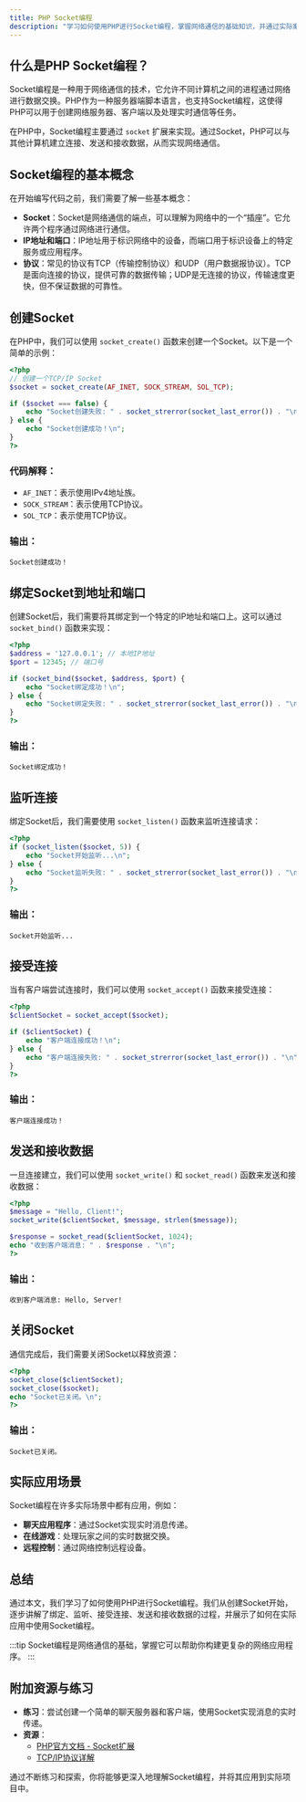 ```yaml
---
title: PHP Socket编程
description: "学习如何使用PHP进行Socket编程，掌握网络通信的基础知识，并通过实际案例理解其应用场景。"
---
```


## 什么是PHP Socket编程？

Socket编程是一种用于网络通信的技术，它允许不同计算机之间的进程通过网络进行数据交换。PHP作为一种服务器端脚本语言，也支持Socket编程，这使得PHP可以用于创建网络服务器、客户端以及处理实时通信等任务。

在PHP中，Socket编程主要通过 `socket` 扩展来实现。通过Socket，PHP可以与其他计算机建立连接、发送和接收数据，从而实现网络通信。

## Socket编程的基本概念

在开始编写代码之前，我们需要了解一些基本概念：

- **Socket**：Socket是网络通信的端点，可以理解为网络中的一个“插座”。它允许两个程序通过网络进行通信。
- **IP地址和端口**：IP地址用于标识网络中的设备，而端口用于标识设备上的特定服务或应用程序。
- **协议**：常见的协议有TCP（传输控制协议）和UDP（用户数据报协议）。TCP是面向连接的协议，提供可靠的数据传输；UDP是无连接的协议，传输速度更快，但不保证数据的可靠性。

## 创建Socket

在PHP中，我们可以使用 `socket_create()` 函数来创建一个Socket。以下是一个简单的示例：

```php
<?php
// 创建一个TCP/IP Socket
$socket = socket_create(AF_INET, SOCK_STREAM, SOL_TCP);

if ($socket === false) {
    echo "Socket创建失败: " . socket_strerror(socket_last_error()) . "\n";
} else {
    echo "Socket创建成功！\n";
}
?>
```

### 代码解释：
- `AF_INET`：表示使用IPv4地址族。
- `SOCK_STREAM`：表示使用TCP协议。
- `SOL_TCP`：表示使用TCP协议。

### 输出：
```
Socket创建成功！
```

## 绑定Socket到地址和端口

创建Socket后，我们需要将其绑定到一个特定的IP地址和端口上。这可以通过 `socket_bind()` 函数来实现：

```php
<?php
$address = '127.0.0.1'; // 本地IP地址
$port = 12345; // 端口号

if (socket_bind($socket, $address, $port) {
    echo "Socket绑定成功！\n";
} else {
    echo "Socket绑定失败: " . socket_strerror(socket_last_error()) . "\n";
}
?>
```

### 输出：
```
Socket绑定成功！
```

## 监听连接

绑定Socket后，我们需要使用 `socket_listen()` 函数来监听连接请求：

```php
<?php
if (socket_listen($socket, 5)) {
    echo "Socket开始监听...\n";
} else {
    echo "Socket监听失败: " . socket_strerror(socket_last_error()) . "\n";
}
?>
```

### 输出：
```
Socket开始监听...
```

## 接受连接

当有客户端尝试连接时，我们可以使用 `socket_accept()` 函数来接受连接：

```php
<?php
$clientSocket = socket_accept($socket);

if ($clientSocket) {
    echo "客户端连接成功！\n";
} else {
    echo "客户端连接失败: " . socket_strerror(socket_last_error()) . "\n";
}
?>
```

### 输出：
```
客户端连接成功！
```

## 发送和接收数据

一旦连接建立，我们可以使用 `socket_write()` 和 `socket_read()` 函数来发送和接收数据：

```php
<?php
$message = "Hello, Client!";
socket_write($clientSocket, $message, strlen($message));

$response = socket_read($clientSocket, 1024);
echo "收到客户端消息: " . $response . "\n";
?>
```

### 输出：
```
收到客户端消息: Hello, Server!
```

## 关闭Socket

通信完成后，我们需要关闭Socket以释放资源：

```php
<?php
socket_close($clientSocket);
socket_close($socket);
echo "Socket已关闭。\n";
?>
```

### 输出：
```
Socket已关闭。
```

## 实际应用场景

Socket编程在许多实际场景中都有应用，例如：

- **聊天应用程序**：通过Socket实现实时消息传递。
- **在线游戏**：处理玩家之间的实时数据交换。
- **远程控制**：通过网络控制远程设备。

## 总结

通过本文，我们学习了如何使用PHP进行Socket编程。我们从创建Socket开始，逐步讲解了绑定、监听、接受连接、发送和接收数据的过程，并展示了如何在实际应用中使用Socket编程。

:::tip
Socket编程是网络通信的基础，掌握它可以帮助你构建更复杂的网络应用程序。
:::

## 附加资源与练习

- **练习**：尝试创建一个简单的聊天服务器和客户端，使用Socket实现消息的实时传递。
- **资源**：
  - [PHP官方文档 - Socket扩展](https://www.php.net/manual/en/book.sockets.php)
  - [TCP/IP协议详解](https://en.wikipedia.org/wiki/Transmission_Control_Protocol)

通过不断练习和探索，你将能够更深入地理解Socket编程，并将其应用到实际项目中。